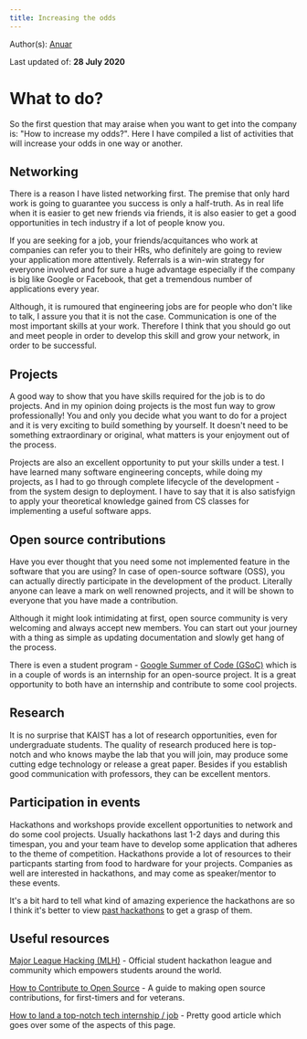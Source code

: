```yaml
---
title: Increasing the odds
---
```


Author(s): [Anuar](https://github.com/anuartb)

Last updated of: **28 July 2020**

# What to do?
So the first question that may araise when you want to get into the company is: "How to increase my odds?". Here I have compiled a list of activities that will increase your odds in one way or another.

## Networking
There is a reason I have listed networking first. The premise that only hard work is going to 
guarantee you success is only a half-truth. As in real life when it is easier to get new friends via friends, it is also easier to get a good opportunities in tech industry if a lot of people know you.

If you are seeking for a job, your friends/acquitances who work at companies can refer you to their HRs, who definitely are going to review your application more attentively. Referrals is a win-win strategy for everyone involved and for sure a huge advantage especially if the company is big like Google or Facebook, that get a tremendous number of applications every year.

Although, it is rumoured that engineering jobs are for people who don't like to talk, I assure you that it is not the case. Communication is one of the most important skills at your work. Therefore I think that you should go out and meet people in order to develop this skill and grow your network, in order to be successful. 

## Projects
A good way to show that you have skills required for the job is to do projects. And in my opinion doing projects is the most fun way to grow professionally! You and only you decide what you want to do for a project and it is very exciting to build something by yourself. It doesn't need to be something extraordinary or original, what matters is your enjoyment out of the process.

Projects are also an excellent opportunity to put your skills under a test. I have learned many software engineering concepts, while doing my projects, as I had to go through complete lifecycle of the development - from the system design to deployment. I have to say that it is also satisfyign to apply your theoretical knowledge gained from CS classes for implementing a useful software apps. 

## Open source contributions
Have you ever thought that you need some not implemented feature in the software that you are using? In case of open-source software (OSS), you can actually directly participate in the development of the product. Literally anyone can leave a mark on well renowned projects, and it will be shown to everyone that you have made a contribution. 

Although it might look intimidating at first, open source community is very welcoming and always accept new members. You can start out your journey with a thing as simple as updating documentation and slowly get hang of the process. 

There is even a student program - [Google Summer of Code (GSoC)](https://summerofcode.withgoogle.com/) which is in a couple of words is an internship for an open-source project.
It is a great opportunity to both have an internship and contribute to some cool projects. 

## Research
It is no surprise that KAIST has a lot of research opportunities, even for undergraduate students. The quality of research produced here is top-notch and who knows maybe the lab that you will join, may produce some cutting edge technology or release a great paper. Besides  if you establish good communication with professors, they can be excellent mentors. 

## Participation in events
Hackathons and workshops provide excellent opportunities to network and do some cool projects. 
Usually hackathons last 1-2 days and during this timespan, you and your team have to develop some application that adheres to the theme of competition. Hackathons provide a lot of resources to their particpants starting from food to hardware for your projects. Companies as well are interested in hackathons, and may come as speaker/mentor to these events.

It's a bit hard to tell what kind of amazing experience the hackathons are so I think it's better to view [past hackathons](https://mlh.io/seasons/2021/events) to get a grasp of them.

## Useful resources
[Major League Hacking (MLH)](https://mlh.io/) - Official student hackathon league and community which empowers students around the world. 

[How to Contribute to Open Source](https://opensource.guide/how-to-contribute/) - A guide to making open source contributions, for first-timers and for veterans.

[How to land a top-notch tech internship / job](https://www.freecodecamp.org/news/how-to-land-a-top-notch-tech-job-as-a-student-5c97fec82f3d/) - Pretty good article which goes over some of the aspects of this page.